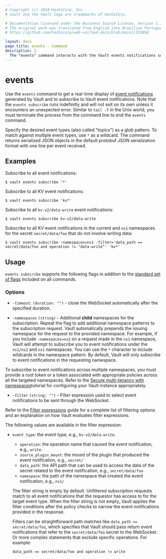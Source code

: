 ```yaml
---
# Copyright (c) 2024 HashiCorp, Inc.
# Vault and the Vault logo are trademarks of HashiCorp.

# Documentation licensed under the Business Source License, Version 1.1.
# The original work was translated from English into Brazilian Portuguese.
# https://github.com/hashicorp/web-unified-docs/blob/main/LICENSE

layout: docs
page_title: events - Command
description: |-
  The "events" command interacts with the Vault events notifications subsystem.
---
```


# events

<EnterpriseAlert product="vault" />

Use the `events` command to get a real-time display of
[event notifications](/vault/docs/concepts/events) generated by Vault and to subscribe to Vault
event notifications. Note that the `events subscribe` runs indefinitly and will not exit on
its own unless it encounters an unexpected error. Similar to `tail -f` in the
Unix world, you must terminate the process from the command line to end the
`events` command.

Specify the desired event types (also called "topics") as a glob pattern. To
match against multiple event types, use `*` as a wildcard. The command returns
serialized JSON objects in the default protobuf JSON serialization format with
one line per event received.

## Examples

Subscribe to all event notifications:

```shell-session
$ vault events subscribe '*'
```

Subscribe to all KV event notifications:

```shell-session
$ vault events subscribe 'kv*'
```

Subscribe to all `kv-v2/data-write` event notifications:

```shell-session
$ vault events subscribe kv-v2/data-write
```

Subscribe to all KV event notifications in the current and `ns1` namespaces for the secret `secret/data/foo` that do not involve writing data:

```shell-session
$ vault events subscribe -namespaces=ns1 -filter='data_path == secret/data/foo and operation != "data-write"' 'kv*'
```

## Usage

`events subscribe` supports the following flags in addition to the [standard set of
flags](/vault/docs/commands) included on all commands.

### Options

- `-timeout`: `(duration: "")` - close the WebSocket automatically after the
  specified duration.

- `-namespaces` `(string)` - Additional **child** namespaces for the
  subscription. Repeat the flag to add additional namespace patterns to the
  subscription request. Vault automatically prepends the issuing namespace for
  the request to the provided namespace. For example, if you include
  `-namespaces=ns2` on a request made in the `ns1` namespace, Vault will attempt
  to subscribe you to event notifications under the `ns1/ns2` and `ns1` namespaces. You can
  use the `*` character to include wildcards in the namespace pattern. By
  default, Vault will only subscribe to event notifications in the requesting namespace.

<Note>
  To subscribe to event notifications across multiple namespaces, you must provide a root
  token or a token associated with appropriate policies across all the targeted
  namespaces. Refer to
  the <a href="/vault/tutorials/enterprise/namespaces">Secure multi-tenancy with
  namespaces</a>tutorial for configuring your Vault instance appropriately.
</Note>

- `-filter` `(string: "")` - Filter expression used to select event notifications to be sent
  through the WebSocket.

Refer to the [Filter expressions](/vault/docs/concepts/filtering) guide for a complete
list of filtering options and an explanation on how Vault evaluates filter expressions.

  The following values are available in the filter expression:
  - `event_type`: the event type, e.g., `kv-v2/data-write`.
	- `operation`: the operation name that caused the event notification, e.g., `write`.
	- `source_plugin_mount`: the mount of the plugin that produced the event notification,
    e.g., `secret/`
	- `data_path`: the API path that can be used to access the data of the secret related to the event notification, e.g., `secret/data/foo`
	- `namespace`: the path of the namespace that created the event notification, e.g., `ns1/`

    The filter string is empty by default. Unfiltered subscription requests match to
    all event notifications that the requestor has access to for the target event type. When the
    filter string is not empty, Vault applies the filter conditions after the policy
    checks to narrow the event notifications provided in the response.

    Filters can be straightforward path matches like
    `data_path == secret/data/foo`, which specifies that Vault should pass
    return event notifications that refer to the `secret/data/foo` secret to the WebSocket.
    Or more complex statements that exclude specific operations. For example:
      ```
      data_path == secret/data/foo and operation != write
      ```

